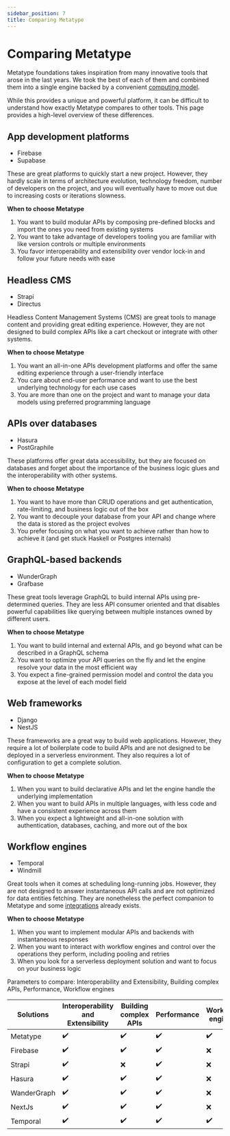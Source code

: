 ```yaml
---
sidebar_position: 7
title: Comparing Metatype
---
```


# Comparing Metatype

Metatype foundations takes inspiration from many innovative tools that arose in the last years. We took the best of each of them and combined them into a single engine backed by a convenient [computing model](/docs/reference/typegraph).

While this provides a unique and powerful platform, it can be difficult to understand how exactly Metatype compares to other tools. This page provides a high-level overview of these differences.

## App development platforms

- Firebase
- Supabase

These are great platforms to quickly start a new project. However, they hardly scale in terms of architecture evolution, technology freedom, number of developers on the project, and you will eventually have to move out due to increasing costs or iterations slowness.

**When to choose Metatype**

1. You want to build modular APIs by composing pre-defined blocks and import the ones you need from existing systems
2. You want to take advantage of developers tooling you are familiar with like version controls or multiple environments
3. You favor interoperability and extensibility over vendor lock-in and follow your future needs with ease

## Headless CMS

- Strapi
- Directus

Headless Content Management Systems (CMS) are great tools to manage content and providing great editing experience. However, they are not designed to build complex APIs like a cart checkout or integrate with other systems.

**When to choose Metatype**

1. You want an all-in-one APIs development platforms and offer the same editing experience through a user-friendly interface
2. You care about end-user performance and want to use the best underlying technology for each use cases
3. You are more than one on the project and want to manage your data models using preferred programming language

## APIs over databases

- Hasura
- PostGraphile

These platforms offer great data accessibility, but they are focused on databases and forget about the importance of the business logic glues and the interoperability with other systems.

**When to choose Metatype**

1. You want to have more than CRUD operations and get authentication, rate-limiting, and business logic out of the box
2. You want to decouple your database from your API and change where the data is stored as the project evolves
3. You prefer focusing on what you want to achieve rather than how to achieve it (and get stuck Haskell or Postgres internals)

## GraphQL-based backends

- WunderGraph
- Grafbase

These great tools leverage GraphQL to build internal APIs using pre-determined queries. They are less API consumer oriented and that disables powerful capabilities like querying between multiple instances owned by different users.

**When to choose Metatype**

1. You want to build internal and external APIs, and go beyond what can be described in a GraphQL schema
2. You want to optimize your API queries on the fly and let the engine resolve your data in the most efficient way
3. You expect a fine-grained permission model and control the data you expose at the level of each model field

## Web frameworks

- Django
- NestJS

These frameworks are a great way to build web applications. However, they require a lot of boilerplate code to build APIs and are not designed to be deployed in a serverless environment. They also requires a lot of configuration to get a complete solution.

**When to choose Metatype**

1. When you want to build declarative APIs and let the engine handle the underlying implementation
2. When you want to build APIs in multiple languages, with less code and have a consistent experience across them
3. When you expect a lightweight and all-in-one solution with authentication, databases, caching, and more out of the box

## Workflow engines

- Temporal
- Windmill

Great tools when it comes at scheduling long-running jobs. However, they are not designed to answer instantaneous API calls and are not optimized for data entities fetching. They are nonetheless the perfect companion to Metatype and some [integrations](/docs/reference/runtimes/temporal) already exists.

**When to choose Metatype**

1. When you want to implement modular APIs and backends with instantaneous responses
2. When you want to interact with workflow engines and control over the operations they perform, including pooling and retries
3. When you look for a serverless deployment solution and want to focus on your business logic


Parameters to compare: Interoperability and Extensibility, Building complex APIs, Performance, Workflow engines

| Solutions | Interoperability and Extensibility | Building complex APIs | Performance | Workflow engines |
|------------------------------------|------------------------|-------------|------------------|------------------------------------|
| Metatype | :heavy_check_mark: | :heavy_check_mark: | :heavy_check_mark: | :heavy_check_mark: |
| Firebase | :heavy_check_mark: | :heavy_check_mark: | :heavy_check_mark: | :x: |
| Strapi | :heavy_check_mark: | :x: | :heavy_check_mark: | :x: |
| Hasura | :heavy_check_mark: | :heavy_check_mark: | :heavy_check_mark: | :x: |
| WanderGraph | :heavy_check_mark: | :heavy_check_mark: | :heavy_check_mark: | :x: |
| NextJs | :heavy_check_mark: | :heavy_check_mark: | :heavy_check_mark: | :x: |
| Temporal | :heavy_check_mark: | :heavy_check_mark: | :heavy_check_mark: | :heavy_check_mark: |
